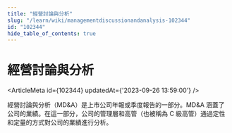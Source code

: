 ```yaml
---
title: "經營討論與分析"
slug: "/learn/wiki/managementdiscussionandanalysis-102344"
id: "102344"
hide_table_of_contents: true
---
```



# 經營討論與分析

<ArticleMeta id={102344} updatedAt={'2023-09-26 13:59:00'} />
<div className='border-solid border-b border-t-0 my-4 border-[var(--ifm-color-gray-300)]' />

經營討論與分析（MD&A）是上市公司年報或季度報告的一部分。MD&A 涵蓋了公司的業績。在這一部分，公司的管理層和高管（也被稱為 C 級高管）通過定性和定量的方式對公司的業績進行分析。
